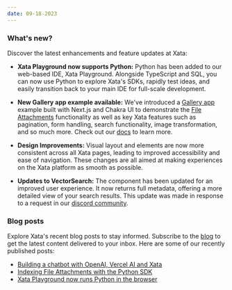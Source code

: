 ```yaml
---
date: 09-18-2023
---
```


### What's new?

Discover the latest enhancements and feature updates at Xata:

- **Xata Playground now supports Python:** Python has been added to our web-based IDE, Xata Playground. Alongside TypeScript and SQL, you can now use Python to explore Xata's SDKs, rapidly test ideas, and easily transition back to your main IDE for full-scale development.
  
  <ArticleImage
    src="https://raw.githubusercontent.com/xataio/mdx-changelog/main/images/python-support-playground.png"
    width="800px"
    height="auto"
    alt="Python support for Xata Playground"
    caption="Python support for Xata Playground"
    position="center"
  />

- **New Gallery app example available:** We've introduced a [Gallery app](https://xata-gallery.vercel.app) example built with Next.js and Chakra UI to demonstrate the [File Attachments](https://xata.io/file-attachments) functionality as well as key Xata features such as pagination, form handling, search functionality, image transformation, and so much more. Check out our [docs](/docs/examples/gallery-app) to learn more.
  
  <ArticleImage
    src="https://raw.githubusercontent.com/xataio/mdx-changelog/main/images/gallery-app.png"
    width="800px"
    height="auto"
    alt="Gallery app example"
    caption="Gallery app example"
    position="center"
  />

- **Design Improvements:** Visual layout and elements are now more consistent across all Xata pages, leading to improved accessibility and ease of navigation. These changes are all aimed at making experiences on the Xata platform as smooth as possible.
- **Updates to VectorSearch:** The component has been updated for an improved user experience. It now returns full metadata, offering a more detailed view of your search results. This update was made in response to a request in our [discord community](https://discord.com/channels/996791218879086662/1150499221393383596/1150499221393383596).


### Blog posts

Explore Xata's recent blog posts to stay informed. Subscribe to the [blog](https://xata.io/blog) to get the latest content delivered to your inbox. Here are some of our recently published posts:

- [Building a chatbot with OpenAI, Vercel AI and Xata](https://xata.io/blog/openai-vercel-xata-tutorial)
- [Indexing File Attachments with the Python SDK](https://xata.io/blog/index-files-with-python)
- [Xata Playground now runs Python in the browser](https://xata.io/blog/playground-python)
